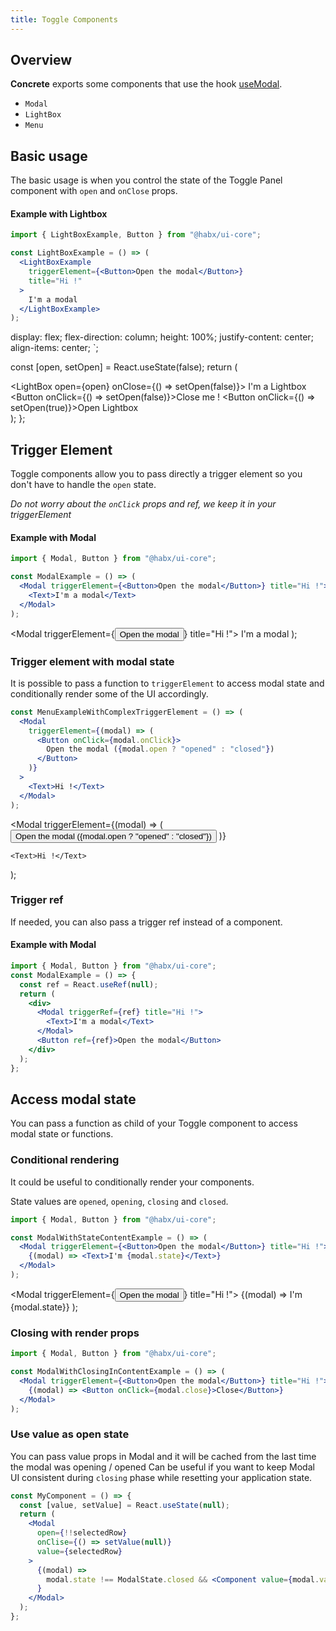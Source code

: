 ```yaml
---
title: Toggle Components
---
```




## Overview

**Concrete** exports some components that use the hook [useModal](https://github.com/flaviendelangle/use-modal).

- `Modal`
- `LightBox`
- `Menu`

## Basic usage

The basic usage is when you control the state of the Toggle Panel component with `open` and `onClose` props.

#### Example with Lightbox

```jsx
import { LightBoxExample, Button } from "@habx/ui-core";

const LightBoxExample = () => (
  <LightBoxExample
    triggerElement={<Button>Open the modal</Button>}
    title="Hi !"
  >
    I'm a modal
  </LightBoxExample>
);
```

  display: flex;
  flex-direction: column;
  height: 100%;
  justify-content: center;
  align-items: center;
`;

  const [open, setOpen] = React.useState(false);
  return (
    <div>
      <LightBox open={open} onClose={() => setOpen(false)}>
        <LightBoxContent>
          <Text>I'm a Lightbox</Text>
          <br />
          <Button onClick={() => setOpen(false)}>Close me !</Button>
        </LightBoxContent>
      </LightBox>
      <Button onClick={() => setOpen(true)}>Open Lightbox</Button>
    </div>
  );
};

<LightBoxExample />

## Trigger Element

Toggle components allow you to pass directly a trigger element so you don't have to handle the `open` state.

_Do not worry about the `onClick` props and ref, we keep it in your triggerElement_

#### Example with Modal

```jsx
import { Modal, Button } from "@habx/ui-core";

const ModalExample = () => (
  <Modal triggerElement={<Button>Open the modal</Button>} title="Hi !">
    <Text>I'm a modal</Text>
  </Modal>
);
```

  <Modal triggerElement={<Button>Open the modal</Button>} title="Hi !">
    <Text>I'm a modal</Text>
  </Modal>
);

<ModalExample />

### Trigger element with modal state

It is possible to pass a function to `triggerElement` to access modal state and conditionally render some of the UI accordingly.

```jsx
const MenuExampleWithComplexTriggerElement = () => (
  <Modal
    triggerElement={(modal) => (
      <Button onClick={modal.onClick}>
        Open the modal ({modal.open ? "opened" : "closed"})
      </Button>
    )}
  >
    <Text>Hi !</Text>
  </Modal>
);
```

  <Modal
    triggerElement={(modal) => (
      <Button onClick={modal.onClick}>
        Open the modal ({modal.open ? "opened" : "closed"})
      </Button>
    )}
  >
    <Text>Hi !</Text>
  </Modal>
);

<MenuExampleWithComplexTriggerElement />

### Trigger ref

If needed, you can also pass a trigger ref instead of a component.

#### Example with Modal

```jsx
import { Modal, Button } from "@habx/ui-core";
const ModalExample = () => {
  const ref = React.useRef(null);
  return (
    <div>
      <Modal triggerRef={ref} title="Hi !">
        <Text>I'm a modal</Text>
      </Modal>
      <Button ref={ref}>Open the modal</Button>
    </div>
  );
};
```

## Access modal state

You can pass a function as child of your Toggle component to access modal state or functions.

### Conditional rendering

It could be useful to conditionally render your components.

State values are `opened`, `opening`, `closing` and `closed`.

```jsx
import { Modal, Button } from "@habx/ui-core";

const ModalWithStateContentExample = () => (
  <Modal triggerElement={<Button>Open the modal</Button>} title="Hi !">
    {(modal) => <Text>I'm {modal.state}</Text>}
  </Modal>
);
```

  <Modal triggerElement={<Button>Open the modal</Button>} title="Hi !">
    {(modal) => <Text>I'm {modal.state}</Text>}
  </Modal>
);

<ModalWithStateContentExample />

### Closing with render props

```jsx
import { Modal, Button } from "@habx/ui-core";

const ModalWithClosingInContentExample = () => (
  <Modal triggerElement={<Button>Open the modal</Button>} title="Hi !">
    {(modal) => <Button onClick={modal.close}>Close</Button>}
  </Modal>
);
```

### Use value as open state

You can pass value props in Modal and it will be cached from the last time the modal was opening / opened
Can be useful if you want to keep Modal UI consistent during `closing` phase while resetting your application state.

```jsx
const MyComponent = () => {
  const [value, setValue] = React.useState(null);
  return (
    <Modal
      open={!!selectedRow}
      onClise={() => setValue(null)}
      value={selectedRow}
    >
      {(modal) =>
        modal.state !== ModalState.closed && <Component value={modal.value} />
      }
    </Modal>
  );
};
```
